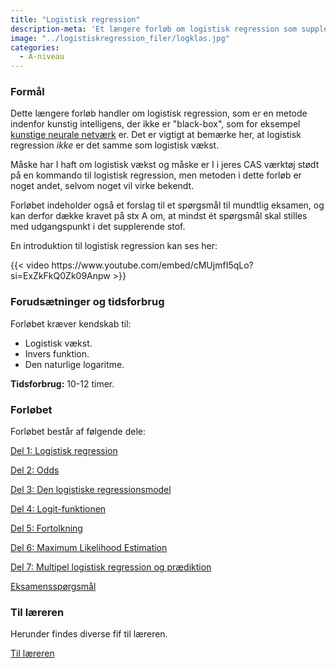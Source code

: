 ```yaml
---
title: "Logistisk regression"
description-meta: 'Et længere forløb om logistisk regression som supplerende stof på A-niveau inklusiv spørgsmål til mundtlig eksamen'
image: "../logistiskregression_filer/logklas.jpg"
categories:
  - A-niveau
---
```



### Formål

Dette længere forløb handler om logistisk regression, som er en metode indenfor kunstig intelligens, der ikke er \"black-box\", som for eksempel [kunstige neurale netværk](../../materiale/neurale_net/neurale_net.qmd) er. Det er vigtigt at bemærke her, at logistisk regression *ikke* er det samme som logistisk vækst. 

Måske har I haft om logistisk vækst og måske er I i jeres CAS værktøj stødt på en kommando til logistisk regression, men metoden i dette forløb er noget andet, selvom noget vil virke bekendt.

Forløbet indeholder også et forslag til et spørgsmål til mundtlig eksamen, og kan derfor dække kravet på stx A om, at mindst ét spørgsmål skal stilles med udgangspunkt i det supplerende stof.

En introduktion til logistisk regression kan ses her:

{{< video https://www.youtube.com/embed/cMUjmfI5qLo?si=ExZkFkQ0Zk09Anpw >}}


### Forudsætninger og tidsforbrug
Forløbet kræver kendskab til:

+ Logistisk vækst.
+ Invers funktion.
+ Den naturlige logaritme.


**Tidsforbrug:** 10-12 timer.


### Forløbet

Forløbet består af følgende dele:

[Del 1: Logistisk regression](log_reg_del1.qmd){.btn .button_ai .button_ai_morkblaa_pink}


[Del 2: Odds](log_reg_del2.qmd){.btn .button_ai .button_ai_morkblaa_pink}

[Del 3: Den logistiske regressionsmodel](log_reg_del3.qmd){.btn .button_ai .button_ai_morkblaa_pink}

[Del 4: Logit-funktionen](log_reg_del4.qmd){.btn .button_ai .button_ai_morkblaa_pink}

[Del 5: Fortolkning](log_reg_del5.qmd){.btn .button_ai .button_ai_morkblaa_pink}

[Del 6: Maximum Likelihood Estimation](log_reg_del6.qmd){.btn .button_ai .button_ai_morkblaa_pink}

[Del 7: Multipel logistisk regression og prædiktion](log_reg_del7.qmd){.btn .button_ai .button_ai_morkblaa_pink}

[Eksamensspørgsmål](log_reg_eksamen.qmd){.btn .button_ai .button_ai_morkblaa_pink}


### Til læreren

Herunder findes diverse fif til læreren.

[Til læreren](log_reg_laereren.qmd){.btn .button_ai .button_ai_pink_morkblaa}

